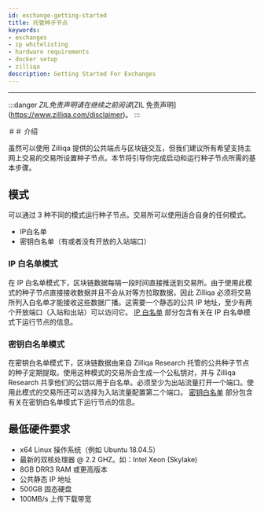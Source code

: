 ```yaml
---
id: exchange-getting-started
title: 托管种子节点
keywords: 
- exchanges
- ip whitelisting 
- hardware requirements
- docker setup
- zilliqa
description: Getting Started For Exchanges
---
```


---

:::danger $ZIL 免责声明
请在继续之前阅读 [$ZIL 免责声明](https://www.zilliqa.com/disclaimer)。 
:::

＃＃ 介绍

虽然可以使用 Zilliqa 提供的公共端点与区块链交互，但我们建议所有希望支持主网上交易的交易所设置种子节点。本节将引导你完成启动和运行种子节点所需的基本步骤。

## 模式

可以通过 3 种不同的模式运行种子节点。交易所可以使用适合自身的任何模式。
- IP白名单
- 密钥白名单（有或者没有开放的入站端口）

### IP 白名单模式

在 IP 白名单模式下，区块链数据每隔一段时间直接推送到交易所。由于使用此模式的种子节点直接接收数据并且不会从对等方拉取数据，因此 Zilliqa 必须将交易所列入白名单才能接收这些数据广播。这需要一个静态的公共 IP 地址，至少有两个开放端口（入站和出站）可以访问它。 [IP 白名单](exchange-ip-whitelisting) 部分包含有关在 IP 白名单模式下运行节点的信息。

### 密钥白名单模式

在密钥白名单模式下，区块链数据由来自 Zilliqa Research 托管的公共种子节点的种子定期提取。使用这种模式的交易所会生成一个公私钥对，并与 Zilliqa Research 共享他们的公钥以用于白名单。必须至少为出站流量打开一个端口。使用此模式的交易所还可以选择为入站流量配置第二个端口。 [密钥白名单](exchange-key-whitelisting-1) 部分包含有关在密钥白名单模式下运行节点的信息。

## 最低硬件要求
- x64 Linux 操作系统（例如 Ubuntu 18.04.5）
- 最新的双核处理器 @ 2.2 GHZ。如：Intel Xeon (Skylake)
- 8GB DRR3 RAM 或更高版本
- 公共静态 IP 地址
- 500GB 固态硬盘
- 100MB/s 上传下载带宽